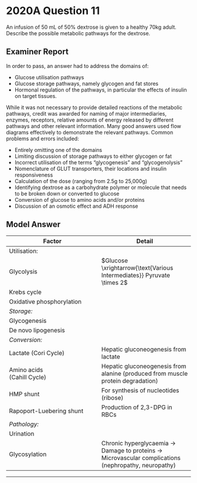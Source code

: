 # 2020A Question 11

An infusion of 50 mL of 50% dextrose is given to a healthy 70kg adult. Describe the possible metabolic pathways for the dextrose.

## Examiner Report

In order to pass, an answer had to address the domains of:

* Glucose utilisation pathways
* Glucose storage pathways, namely glycogen and fat stores
* Hormonal regulation of the pathways, in particular the effects of insulin on target tissues.


While it was not necessary to provide detailed reactions of the metabolic pathways, credit was awarded for naming of major intermediaries, enzymes, receptors, relative amounts of energy released by different pathways and other relevant information. Many good answers used flow diagrams effectively to demonstrate the relevant pathways.
Common problems and errors included:

* Entirely omitting one of the domains
* Limiting discussion of storage pathways to either glycogen or fat
* Incorrect utilisation of the terms “glycogenesis” and “glycogenolysis”
* Nomenclature of GLUT transporters, their locations and insulin responsiveness
* Calculation of the dose (ranging from 2.5g to 25,000g)
* Identifying dextrose as a carbohydrate polymer or molecule that needs to be broken down or converted to glucose
* Conversion of glucose to amino acids and/or proteins
* Discussion of an osmotic effect and ADH response

## Model Answer


|Factor|Detail|
| -- | -- |
|Utilisation:|<p>Occurs if ↓ insulin, ↑ glucagon<br>Aerobic: → 36 ATP (in all nucleated cells)</p><p>Anaerobic: → 2 ATP (in all cells)</p>|
|Glycolysis|$Glucose \xrightarrow{\text{Various Intermediates}} Pyruvate \times 2$|
|Krebs cycle|<p>Pyruvate → Acetyl CoA and enters CAC, to produce: </p><p>&emsp;- 4 x NADH+</p><p>&emsp;- 2 x FADH2</p><p>&emsp;- 2 x GTP</p><p>&emsp;- 4 x CO~2~</p>|
|Oxidative phosphorylation|<p>$O_2 + 4e^- + 4H^+ \rightarrow 2H_2O$</p><p>&emsp;- 1x ATP</p><p>&emsp;- 1 x H~2~O</p>|
|*Storage:*|<p>Occurs if ↑ insulin, ↓ glucagon:</p><p>&emsp;-GLUT2: Constitutive</p><p>GLUT4: Inducible</p>|
|Glycogenesis|<p>Uptake into liver (GLUT2), skeletal muscle (GLUT4)</p><p>Dose is 25g. Limit is ~50g liver, 400g skeletal muscle</p><p>Can be later catabolised to yield glucose</p><p>$Glucose \times \emph{n} \xrightarrow{\text{Phosphorylated Intermediates}} Glycogen$</p>|
|De novo lipogenesis|<p>Uptake into liver (GLUT2), adipose (GLUT4)</p>|
|*Conversion:*||
|Lactate (Cori Cycle)|Hepatic gluconeogenesis from lactate|
|Amino acids<br>(Cahill Cycle)|Hepatic gluconeogenesis from alanine (produced from muscle protein degradation)|
|HMP shunt|For synthesis of nucleotides (ribose)|
|Rapoport-Luebering shunt|Production of 2,3-DPG in RBCs|
|*Pathology:*||
|Urination|<p>Renal threshold ~10mM may be exceeded if large dose</p><p>Glycosuria continuous if taking SGLT2 inhibitor</p>|
|Glycosylation|Chronic hyperglycaemia → Damage to proteins → Microvascular complications (nephropathy, neuropathy)|


--- 

